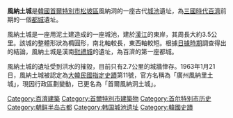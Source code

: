 {{Infobox Korean name
|img=Pungnap Toseong winter.jpg
|caption=風納土城遺址
|hanja={{linktext|風|納|土|城}}|
hangul={{linktext|풍|납|토|성}}|
rr=Pungnaptoseong|
mr=P'ungnapt'osŏng|
}}
'''風納土城'''是[[韓國|韓國]][[首爾特別市|首爾特別市]][[松坡區|松坡區]]風納洞的一座古代[[城池|城池]]遺址，為[[朝鮮三國時代|三國時代]][[百濟|百濟]]前期的一個[[都城|都城]]遺址。

風納土城是一座用泥土建造成的一座城池，建於[[漢江_(韓國)|漢江]]的東岸，其周長大約3.5公里。該城的整體形狀為橢圓形，南北軸較長，東西軸較短。根據[[朝鮮日治時期|日據時期]]調查得出的結論，風納土城是漢南[[慰禮城|慰禮城]]的遺址，為百濟的第一座都城。

風納土城的遺址受到洪水的摧毀，目前只有2.7公里的城牆倖存。1963年1月21日，風納土城被認定為[[大韓民國指定史蹟|大韓民國指定史蹟]]第11號，官方名稱為「廣州風納里土城」，現因行政區劃變動，已更名為「首爾風納洞土城」。

{{coord|37|31|48.96|N|127|6|58.32|E|display=title}}
[[Category:百濟建築|Category:百濟建築]]
[[Category:首爾特別市建築物|Category:首爾特別市建築物]]
[[Category:首尔特别市历史|Category:首尔特别市历史]]
[[Category:朝鲜半岛古都|Category:朝鲜半岛古都]]
[[Category:韩国城池遗址|Category:韩国城池遗址]]
[[Category:韓國史蹟|Category:韓國史蹟]]